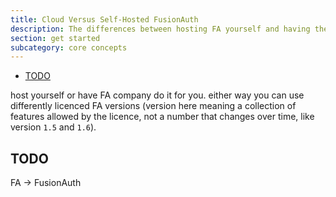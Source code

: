```yaml
---
title: Cloud Versus Self-Hosted FusionAuth
description: The differences between hosting FA yourself and having the FA company host it for you
section: get started
subcategory: core concepts
---
```


- [TODO](#todo)

host yourself or have FA company do it for you.
either way you can use differently licenced FA versions (version here meaning a collection of features allowed by the licence, not a number that changes over time, like version `1.5` and `1.6`).


## TODO

FA -> FusionAuth

